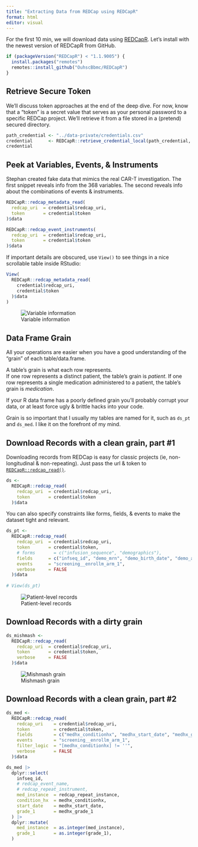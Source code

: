 ```yaml
---
title: "Extracting Data from REDCap using REDCapR"
format: html
editor: visual
---
```


For the first 10 min, we will download data using [REDCapR](https://ouhscbbmc.github.io/REDCapR). Let's install with the newest version of REDCapR from GitHub.

```r
if (packageVersion("REDCapR") < "1.1.9005") {
  install.packages("remotes")
  remotes::install_github("OuhscBbmc/REDCapR")
}
```

Retrieve Secure Token
----------------------------

We'll discuss token approaches at the end of the deep dive. 
For now, know that a "token" is a secret value 
that serves as your personal password to a specific REDCap project. 
We'll retrieve it from a file stored in a (pretend) secured directory.

<!-- path_credential <- "redcapcon_2023_redcap_r_workshop/data-private/credentials.csv" -->

```r
path_credential <- "../data-private/credentials.csv"
credential      <- REDCapR::retrieve_credential_local(path_credential, 1L)
credential
```

Peek at Variables, Events, & Instruments
----------------------------

Stephan created fake data that mimics the real CAR-T investigation. 
The first snippet reveals info from the 368 variables. 
The second reveals info about the combinations of events & instruments.

```r
REDCapR::redcap_metadata_read(
  redcap_uri  = credential$redcap_uri,
  token       = credential$token
)$data

REDCapR::redcap_event_instruments(
  redcap_uri  = credential$redcap_uri,
  token       = credential$token
)$data
```

If important details are obscured, use `View()` to see things in a nice scrollable table inside RStudio:

``` r
View(
  REDCapR::redcap_metadata_read( 
    credential$redcap_uri, 
    credential$token 
  )$data
)
```

![Variable information](images/view-dictionary.png)

Data Frame Grain
----------------------------

All your operations are easier when you have a good understanding of the "grain"
of each table/data.frame.

A table's grain is what each row represents.  
If one row represents a distinct patient, 
the table's grain is *patient*.
If one row represents a single medication administered to a patient,
the table's grain is *medication*.

If your R data frame has a poorly defined grain
you'll probably corrupt your data,
or at least force ugly & brittle hacks into your code.

Grain is so important that I usually my tables are named for it,
such as `ds_pt` and `ds_med`.
I like it on the forefront of my mind.

Download Records with a clean grain, part #1
----------------------------

Downloading records from REDCap is easy for classic projects
(ie, non-longitudinal & non-repeating). 
Just pass the url & token to [`REDCapR::redcap_read()`](https://ouhscbbmc.github.io/REDCapR/reference/redcap_read.html).

``` r
ds <-
  REDCapR::redcap_read(
    redcap_uri  = credential$redcap_uri,
    token       = credential$token
  )$data
```

You can also specify constraints like forms, fields, & events 
to make the dataset tight and relevant.

```r
ds_pt <-
  REDCapR::redcap_read(
    redcap_uri  = credential$redcap_uri,
    token       = credential$token,
    # forms       = c("infusion_sequence", "demographics"),
    fields      = c("infseq_id", "demo_mrn", "demo_birth_date", "demo_age"),
    events      = "screening__enrollm_arm_1",
    verbose     = FALSE
  )$data
  
# View(ds_pt)
```

![Patient-level records](images/view-pt.png)

Download Records with a dirty grain
----------------------------

```r
ds_mishmash <-
  REDCapR::redcap_read(
    redcap_uri  = credential$redcap_uri,
    token       = credential$token,
    verbose     = FALSE
  )$data
```

![Mishmash grain](images/view-mishmash.png)

Download Records with a clean grain, part #2
----------------------------

```r
ds_med <-
  REDCapR::redcap_read(
    redcap_uri    = credential$redcap_uri,
    token         = credential$token,
    fields        = c("medhx_conditionhx", "medhx_start_date", "medhx_grade_1"),
    events        = "screening__enrollm_arm_1",
    filter_logic  = "[medhx_conditionhx] != ''",
    verbose       = FALSE
  )$data

ds_med |>
  dplyr::select(
    infseq_id,
    # redcap_event_name,
    # redcap_repeat_instrument,
    med_instance  = redcap_repeat_instance,
    condition_hx  = medhx_conditionhx,
    start_date    = medhx_start_date,
    grade_1       = medhx_grade_1
  ) |>
  dplyr::mutate(
    med_instance  = as.integer(med_instance),
    grade_1       = as.integer(grade_1),
  )
```

